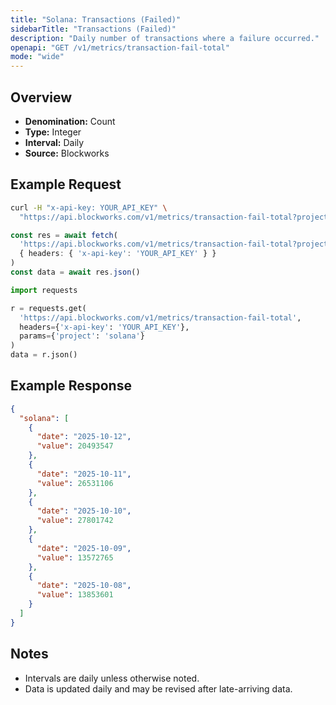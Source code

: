 ```yaml
---
title: "Solana: Transactions (Failed)"
sidebarTitle: "Transactions (Failed)"
description: "Daily number of transactions where a failure occurred."
openapi: "GET /v1/metrics/transaction-fail-total"
mode: "wide"
---
```


## Overview

- **Denomination:** Count
- **Type:** Integer
- **Interval:** Daily
- **Source:** Blockworks

## Example Request

<CodeGroup>

```bash cURL
curl -H "x-api-key: YOUR_API_KEY" \
  "https://api.blockworks.com/v1/metrics/transaction-fail-total?project=solana"
```

```typescript TypeScript
const res = await fetch(
  'https://api.blockworks.com/v1/metrics/transaction-fail-total?project=solana',
  { headers: { 'x-api-key': 'YOUR_API_KEY' } }
)
const data = await res.json()
```

```python Python
import requests

r = requests.get(
  'https://api.blockworks.com/v1/metrics/transaction-fail-total',
  headers={'x-api-key': 'YOUR_API_KEY'},
  params={'project': 'solana'}
)
data = r.json()
```

</CodeGroup>

## Example Response

```json
{
  "solana": [
    {
      "date": "2025-10-12",
      "value": 20493547
    },
    {
      "date": "2025-10-11",
      "value": 26531106
    },
    {
      "date": "2025-10-10",
      "value": 27801742
    },
    {
      "date": "2025-10-09",
      "value": 13572765
    },
    {
      "date": "2025-10-08",
      "value": 13853601
    }
  ]
}
```

## Notes
- Intervals are daily unless otherwise noted.
- Data is updated daily and may be revised after late-arriving data.